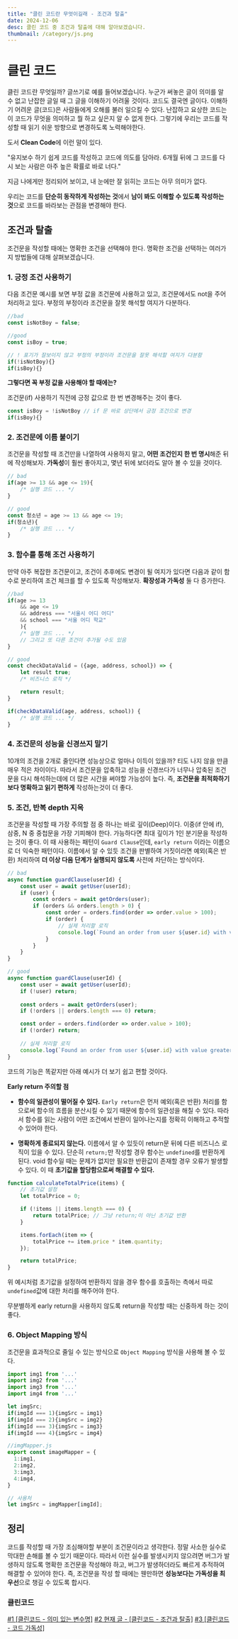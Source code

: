 ```yaml
---
title: "클린 코드란 무엇이길래 - 조건과 탈출"
date: 2024-12-06
desc: 클린 코드 중 조건과 탈출에 대해 알아보겠습니다.
thumbnail: /category/js.png
---
```



# 클린 코드

클린 코드란 무엇일까? 글쓰기로 예를 들어보겠습니다. 누군가 써놓은 글이 의미를 알 수 없고 난잡한 글일 때 그 글을 이해하기 어려울 것이다. 코드도 결국엔 글이다. 이해하기 어려운 글(코드)은 사람들에게 오해를 불러 일으킬 수 있다. 난잡하고 요상한 코드는 이 코드가 무엇을 의미하고 뭘 하고 싶은지 알 수 없게 한다. 
그렇기에 우리는 코드를 작성할 때 읽기 쉬운 방향으로 변경하도록 노력해야한다. 

도서 **Clean Code**에 이런 말이 있다. 

<Callout type="normal">
"유지보수 하기 쉽게 코드를 작성하고 코드에 의도를 담아라. 6개월 뒤에 그 코드를 다시 보는 사람은 아주 높은 확률로 바로 너다."
</Callout>

지금 나에게만 정리되어 보이고, 내 눈에만 잘 읽히는 코드는 아무 의미가 없다. 

우리는 코드를 **단순히 동작하게 작성하는 것**에서 **남이 봐도 이해할 수 있도록 작성하는 것**으로 코드를 바라보는 관점을 변경해야 한다.

## 조건과 탈출

조건문을 작성할 때에는 명확한 조건을 선택해야 한다. 명확한 조건을 선택하는 여러가지 방법들에 대해 살펴보겠습니다.

### 1. 긍정 조건 사용하기

다음 조건문 예시를 보면 부정 값을 조건문에 사용하고 있고, 조건문에서도 not을 주어 처리하고 있다. 부정의 부정이라 조건문을 잘못 해석할 여지가 다분하다. 

```js
//bad
const isNotBoy = false;

//good 
const isBoy = true;

// ! 표기가 잘보이지 않고 부정의 부정이라 조건문을 잘못 해석할 여지가 다분함
if(!isNotBoy){} 
if(isBoy){}
```

**그렇다면 꼭 부정 값을 사용해야 할 때에는?**

조건문(if) 사용하기 직전에 긍정 값으로 한 번 변경해주는 것이 좋다.

```js
const isBoy = !isNotBoy // if 문 바로 상단에서 긍정 조건으로 변경
if(isBoy){}
```

### 2. 조건문에 이름 붙이기

조건문을 작성할 때 조건만을 나열하여 사용하지 말고, **어떤 조건인지 한 번 명시**해준 뒤에 작성해보자. **가독성**이 훨씬 좋아지고, 몇년 뒤에 보더라도 알아 볼 수 있을 것이다.

```js
// bad
if(age >= 13 && age <= 19){
    /* 실행 코드 ... */
}

// good
const 청소년 = age >= 13 && age <= 19;
if(청소년){
    /* 실행 코드 ... */
}

```

### 3. 함수를 통해 조건 사용하기

만약 아주 복잡한 조건문이고, 조건이 추후에도 변경이 될 여지가 있다면 다음과 같이 함수로 분리하여 조건 체크를 할 수 있도록 작성해보자. **확장성과 가독성** 둘 다 증가한다.

```js
//bad
if(age >= 13 
    && age <= 19 
    && address === "서울시 어디 어디"
    && school === "서울 어디 학교"
    ){
    /* 실행 코드 ... */
    // 그리고 또 다른 조건이 추가될 수도 있음
}

// good
const checkDataValid = ({age, address, school}) => {
    let result true;
    /* 비즈니스 로직 */

    return result;
}

if(checkDataValid(age, address, school)) {
    /* 실행 코드 ... */
}
```

### 4. 조건문의 성능을 신경쓰지 말기
10개의 조건을 2개로 줄인다면 성능상으로 얼마나 이득이 있을까? 티도 나지 않을 만큼 매우 적은 차이이다. 
따라서 조건문을 압축하고 성능을 신경쓰다가 너무나 압축된 조건문을 다시 해석하는데에 더 많은 시간을 써야할 가능성이 높다. 
즉, **조건문을 최적화하기보다 명확하고 읽기 편하게** 작성하는것이 더 좋다. 

### 5. 조건, 반복 depth 지옥

조건문을 작성할 때 가장 주의할 점 중 하나는 바로 깊이(Deep)이다. 이중(if 안에 if), 삼중, N 중 중첩문을 가장 기피해야 한다. 가능하다면 최대 깊이가 1인 분기문을 작성하는 것이 좋다. 
이 때 사용하는 패턴이 `Guard Clause`인데, `early return` 이라는 이름으로 더 익숙한 패턴이다. 
이름에서 알 수 있듯 조건을 판별하여 거짓이라면 예외(혹은 반환) 처리하여 **더 이상 다음 단계가 실행되지 않도록** 사전에 차단하는 방식이다.

```js
// bad
async function guardClause(userId) {
    const user = await getUser(userId);
    if (user) {
        const orders = await getOrders(user);        
        if (orders && orders.length > 0) {
            const order = orders.find(order => order.value > 100);
            if (order) {
                // 실제 처리할 로직
                console.log(`Found an order from user ${user.id} with value greater than 100: ${order.id}`);
            }
        }
    }
}

// good
async function guardClause(userId) {
    const user = await getUser(userId);
    if (!user) return;
    
    const orders = await getOrders(user);
    if (!orders || orders.length === 0) return;

    const order = orders.find(order => order.value > 100);
    if (!order) return;
    
    // 실제 처리할 로직
    console.log(`Found an order from user ${user.id} with value greater than 100: ${order.id}`);
}
```

코드의 기능은 똑같지만 아래 예시가 더 보기 쉽고 편할 것이다. 

**Early return 주의할 점**
- **함수의 일관성이 떨어질 수 있다.**
`Early return`은 먼저 예외(혹은 반환) 처리를 함으로써 함수의 흐름을 분산시킬 수 있기 때문에 함수의 일관성을 해칠 수 있다. 따라서 함수를 읽는 사람이 어떤 조건에서 반환이 일어나는지를 정확히 이해하고 추적할 수 있어야 한다. 

- **명확하게 종료되지 않는다.**
이름에서 알 수 있듯이 return문 뒤에 다른 비즈니스 로직이 있을 수 있다. 단순히 `return;`만 작성할 경우 함수는 `undefined`를 반환하게 된다. void 함수일 때는 문제가 없지만 필요한 반환값이 존재할 경우 오류가 발생할 수 있다. 이 때 **초기값을 할당함으로써 해결할 수 있다.**

```js
function calculateTotalPrice(items) {
    // 초기값 설정
    let totalPrice = 0;

    if (!items || items.length === 0) {
        return totalPrice; // 그냥 return;이 아닌 초기값 반환
    }

    items.forEach(item => {
        totalPrice += item.price * item.quantity;
    });

    return totalPrice;
}
```

위 예시처럼 초기값을 설정하여 반환하지 않을 경우 함수를 호출하는 측에서 따로 `undefined`값에 대한 처리를 해주어야 한다. 

<Callout type="danger">
무분별하게 early return을 사용하지 않도록 return을 작성할 때는 신중하게 하는 것이 좋다.
</Callout>



### 6. Object Mapping 방식

조건문을 효과적으로 줄일 수 있는 방식으로 `Object Mapping` 방식을 사용해 볼 수 있다.

```js
import img1 from '...'
import img2 from '...'
import img3 from '...'
import img4 from '...'

let imgSrc;
if(imgId === 1){imgSrc = img1}
if(imgId === 2){imgSrc = img2}
if(imgId === 3){imgSrc = img3}
if(imgId === 4){imgSrc = img4}

//imgMapper.js
export const imageMapper = {
  1:img1,
  2:img2,
  3:img3,
  4:img4,
}

// 사용처
let imgSrc = imgMapper[imgId];
```

## 정리

코드를 작성할 때 가장 조심해야할 부분이 조건문이라고 생각한다. 정말 사소한 실수로 막대한 손해를 볼 수 있기 때문이다. 따라서 이런 실수를 발생시키지 않으려면 버그가 발생하지 않도록 명확한 조건문을 작성해야 하고, 버그가 발생하더라도 빠르게 추적하여 해결할 수 있어야 한다. 즉, 조건문을 작성 할 때에는 웬만하면 **성능보다는 가독성을 최우선**으로 챙길 수 있도록 합시다.

### 클린코드

[#1 [클린코드 - 의미 있는 변수명]](./clean-code/)
[#2 현재 글 - [클린코드 - 조건과 탈출]](#)
[#3 [클린코드 - 코드 가독성]](./clean-code-3)
